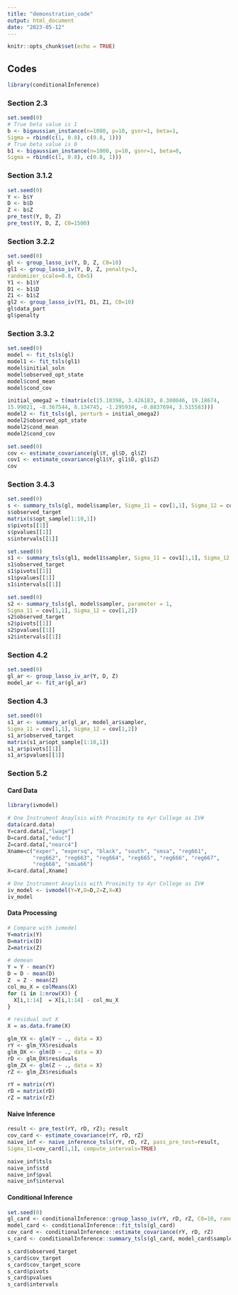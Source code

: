 ```yaml
---
title: "demonstration_code"
output: html_document
date: "2023-05-12"
---
```


```r
knitr::opts_chunk$set(echo = TRUE)
```

## Codes

```r
library(conditionalInference)
```

### Section 2.3

```r
set.seed(0)
# True beta value is 1
b <- bigaussian_instance(n=1000, p=10, gsnr=1, beta=1,
Sigma = rbind(c(1, 0.8), c(0.8, 1)))
# True beta value is 0
b1 <- bigaussian_instance(n=1000, p=10, gsnr=1, beta=0,
Sigma = rbind(c(1, 0.8), c(0.8, 1)))
```

### Section 3.1.2

```r
set.seed(0)
Y <- b$Y
D <- b$D
Z <- b$Z
pre_test(Y, D, Z)
pre_test(Y, D, Z, C0=1500)
```

### Section 3.2.2 

```r
set.seed(0)
gl <- group_lasso_iv(Y, D, Z, C0=10)
gl1 <- group_lasso_iv(Y, D, Z, penalty=3,
randomizer_scale=0.8, C0=5)
Y1 <- b1$Y
D1 <- b1$D
Z1 <- b1$Z
gl2 <- group_lasso_iv(Y1, D1, Z1, C0=10)
gl$data_part
gl$penalty
```

### Section 3.3.2 

```r
set.seed(0)
model <- fit_tsls(gl)
model1 <- fit_tsls(gl1)
model$initial_soln
model$observed_opt_state
model$cond_mean
model$cond_cov
```

```r
initial_omega2 = t(matrix(c(15.10398, 3.426183, 8.380046, 19.18674,
15.99021, -8.367544, 8.134745, -1.295934, -0.8837694, 3.515583)))
model2 <- fit_tsls(gl, perturb = initial_omega2)
model2$observed_opt_state
model2$cond_mean
model2$cond_cov
```

```r
set.seed(0)
cov <- estimate_covariance(gl$Y, gl$D, gl$Z)
cov1 <- estimate_covariance(gl1$Y, gl1$D, gl1$Z)
cov
```

### Section 3.4.3

```r
set.seed(0)
s <- summary_tsls(gl, model$sampler, Sigma_11 = cov[1,1], Sigma_12 = cov[1,2])
s$observed_target
matrix(s$opt_sample[1:10,1])
s$pivots[[1]]
s$pvalues[[1]]
s$intervals[[1]]
```

```r
set.seed(0)
s1 <- summary_tsls(gl1, model1$sampler, Sigma_11 = cov1[1,1], Sigma_12 = cov1[1,2])
s1$observed_target
s1$pivots[[1]]
s1$pvalues[[1]]
s1$intervals[[1]]
```

```r
set.seed(0)
s2 <- summary_tsls(gl, model$sampler, parameter = 1,
Sigma_11 = cov[1,1], Sigma_12 = cov[1,2])
s2$observed_target
s2$pivots[[1]]
s2$pvalues[[1]]
s2$intervals[[1]]
```

### Section 4.2

```r
set.seed(0)
gl_ar <- group_lasso_iv_ar(Y, D, Z)
model_ar <- fit_ar(gl_ar)
```

### Section 4.3

```r
set.seed(0)
s1_ar <- summary_ar(gl_ar, model_ar$sampler,
Sigma_11 = cov[1,1], Sigma_12 = cov[1,2])
s1_ar$observed_target
matrix(s1_ar$opt_sample[1:10,1])
s1_ar$pivots[[1]]
s1_ar$pvalues[[1]]
```

### Section 5.2

#### Card Data

```r
library(ivmodel)

# One Instrument Anaylsis with Proximity to 4yr College as IV#
data(card.data)
Y=card.data[,"lwage"]
D=card.data[,"educ"]
Z=card.data[,"nearc4"]
Xname=c("exper", "expersq", "black", "south", "smsa", "reg661",
        "reg662", "reg663", "reg664", "reg665", "reg666", "reg667",
		"reg668", "smsa66")
X=card.data[,Xname]

# One Instrument Anaylsis with Proximity to 4yr College as IV#
iv_model <- ivmodel(Y=Y,D=D,Z=Z,X=X)
iv_model
```

#### Data Processing

```r
# Compare with ivmodel
Y=matrix(Y)
D=matrix(D)
Z=matrix(Z)

# demean
Y = Y - mean(Y)
D = D - mean(D)
Z  = Z - mean(Z)
col_mu_X = colMeans(X)
for (i in 1:nrow(X)) {
  X[i,1:14]  = X[i,1:14] - col_mu_X
}

# residual out X
X = as.data.frame(X)

glm_YX <- glm(Y ~ ., data = X)
rY <- glm_YX$residuals
glm_DX <- glm(D ~ ., data = X)
rD <- glm_DX$residuals
glm_ZX <- glm(Z ~ ., data = X)
rZ <- glm_ZX$residuals

rY = matrix(rY)
rD = matrix(rD)
rZ = matrix(rZ)
```


#### Naive Inference

```r
result <- pre_test(rY, rD, rZ); result
cov_card <- estimate_covariance(rY, rD, rZ)
naive_inf <- naive_inference_tsls(rY, rD, rZ, pass_pre_test=result,
Sigma_11=cov_card[1,1], compute_intervals=TRUE)

naive_inf$tsls
naive_inf$std
naive_inf$pval
naive_inf$interval
```

#### Conditional Inference

```r
set.seed(0)
gl_card <- conditionalInference::group_lasso_iv(rY, rD, rZ, C0=10, randomizer_scale=0.0001, perturb = 0)
model_card <- conditionalInference::fit_tsls(gl_card)
cov_card <- conditionalInference::estimate_covariance(rY, rD, rZ)
s_card <- conditionalInference::summary_tsls(gl_card, model_card$sampler, Sigma_11 = cov_card[1,1], Sigma_12 = cov_card[1,2], ndraw=1000000, burnin=100000)

s_card$observed_target
s_card$cov_target
s_card$cov_target_score
s_card$pivots
s_card$pvalues
s_card$intervals
```



